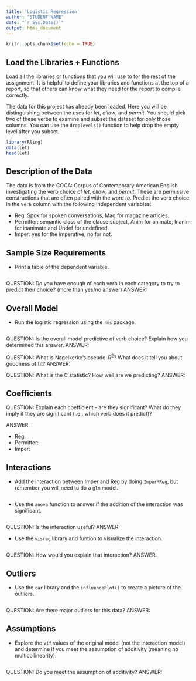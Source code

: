 ```yaml
---
title: 'Logistic Regression'
author: "STUDENT NAME"
date: "`r Sys.Date()`"
output: html_document
---
```


```r
knitr::opts_chunk$set(echo = TRUE)
```

## Load the Libraries + Functions

Load all the libraries or functions that you will use to for the rest of the assignment. It is helpful to define your libraries and functions at the top of a report, so that others can know what they need for the report to compile correctly.

The data for this project has already been loaded. Here you will be distinguishing between the uses for *let*, *allow*, and *permit*. You should pick two of these verbs to examine and subset the dataset for only those columns. You can use the `droplevels()` function to help drop the empty level after you subset.  

```r
library(Rling)
data(let)
head(let)
```

## Description of the Data

The data is from the COCA: Corpus of Contemporary American English investigating the verb choice of *let*, *allow*, and *permit*. These are permissive constructions that are often paired with the word *to*. Predict the verb choice in the `Verb` column with the following independent variables:

  - Reg: Spok for spoken conversations, Mag for magazine articles. 
  - Permitter: semantic class of the clause subject, Anim for animate, Inanim for inanimate and Undef for undefined.
  - Imper: yes for the imperative, no for not.

## Sample Size Requirements

- Print a table of the dependent variable. 

```r

```

QUESTION: Do you have enough of each verb in each category to try to predict their choice? (more than yes/no answer)
ANSWER: 

## Overall Model

- Run the logistic regression using the `rms` package.

```r

```

QUESTION: Is the overall model predictive of verb choice? Explain how you determined this answer. 
ANSWER: 

QUESTION: What is Nagelkerke's pseudo-$R^2$? What does it tell you about goodness of fit?
ANSWER:

QUESTION: What is the C statistic? How well are we predicting?
ANSWER:

## Coefficients

QUESTION: Explain each coefficient - are they significant? What do they imply if they are significant (i.e., which verb does it predict)?

ANSWER: 
    
  - Reg:
  - Permitter: 
  - Imper: 

## Interactions

- Add the interaction between Imper and Reg by doing `Imper*Reg`, but remember you will need to do a `glm` model.

```r

```

- Use the `anova` function to answer if the addition of the interaction was significant.

```r

```

QUESTION: Is the interaction useful?
ANSWER: 

- Use the `visreg` library and funtion to visualize the interaction.

```r

```

QUESTION: How would you explain that interaction? 
ANSWER: 

## Outliers

- Use the `car` library and the `influencePlot()` to create a picture of the outliers. 

```r

```

QUESTION: Are there major outliers for this data?
ANSWER: 

## Assumptions

- Explore the `vif` values of the original model (not the interaction model) and determine if you meet the assumption of additivity (meaning no multicollinearity). 

```r

```

QUESTION: Do you meet the assumption of additivity? 
ANSWER: 